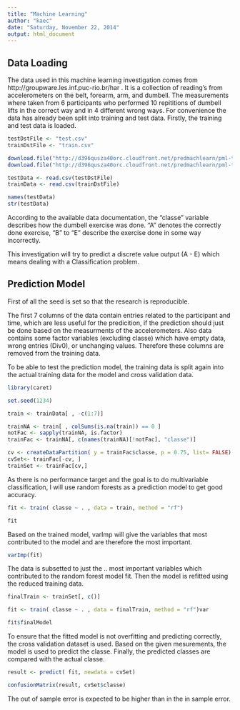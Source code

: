 ```yaml
---
title: "Machine Learning"
author: "kaec"
date: "Saturday, November 22, 2014"
output: html_document
---
```

## Data Loading
The data used in this machine learning investigation comes from http://groupware.les.inf.puc-rio.br/har . It is a collection of reading's from accelerometers on the belt, forearm, arm, and dumbell. The measurements where taken from 6 participants who performed 10 repititions of dumbell lifts in the correct way and in 4 different wrong ways.
For convenience the data has already been split into training and test data. Firstly, the training and test data is loaded.

```r
testDstFile <- "test.csv"
trainDstFile <- "train.csv"

download.file("http://d396qusza40orc.cloudfront.net/predmachlearn/pml-testing.csv", testDstFile)
download.file("http://d396qusza40orc.cloudfront.net/predmachlearn/pml-training.csv", trainDstFile)

testData <- read.csv(testDstFile)
trainData <- read.csv(trainDstFile)

names(testData)
str(testData)
```

According to the available data documentation, the "classe" variable describes how the dumbell exercise was done. "A" denotes the correctly done exercise, "B" to "E" describe the exercise done in some way incorrectly. 

This investigation will try to predict a discrete value output (A - E) which means dealing with a Classification problem.

## Prediction Model
First of all the seed is set so that the research is reproducible. 

The first 7 columns of the data contain entries related to the participant and time, which are less useful for the predicition, if the prediction should just be done based on the measurments of the accelerometers. 
Also data contains some factor variables (excluding classe) which have empty data, wrong entries (Div0), or unchanging values. Therefore these columns are removed from the training data. 

To be able to test the prediction model, the training data is split again into the actual training data for the model and cross validation data. 

```r
library(caret)

set.seed(1234)

train <- trainData[ , -c(1:7)]

trainNA <- train[ , colSums(is.na(train)) == 0 ]
notFac <- sapply(trainNA, is.factor)
trainFac <- trainNA[, c(names(trainNA)[!notFac], "classe")]

cv <- createDataPartition( y = trainFac$classe, p = 0.75, list= FALSE)
cvSet<- trainFac[-cv, ]
trainSet <- trainFac[cv,]
```

As there is no performance target and the goal is to do multivariable classification, I will use random forests as a prediction model to get good accuracy. 

```r
fit <- train( classe ~ . , data = train, method = "rf")

fit
```

Based on the trained model, varImp will give the variables that most contributed to the model and are therefore the most important. 

```r
varImp(fit)
```
 
The data is subsetted to just the .. most important variables which contributed to the random forest model fit. Then the model is refitted using the reduced training data.

```r
finalTrain <- trainSet[, c()]

fit <- train( classe ~ . , data = finalTrain, method = "rf")var

fit$finalModel
```

To ensure that the fitted model is not overfitting and predicting correctly, the cross validation dataset is used. Based on the given mesurements, the model is used to predict the classe. Finally, the predicted classes are compared with the actual classe. 
```r
result <- predict( fit, newdata = cvSet)

confusionMatrix(result, cvSet$classe)
```

The out of sample error is expected to be higher than in the in sample error. 

